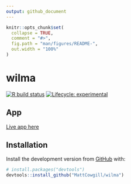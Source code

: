 ```yaml
---
output: github_document
---
```


<!-- README.md is generated from README.Rmd. Please edit that file -->

```r
knitr::opts_chunk$set(
  collapse = TRUE,
  comment = "#>",
  fig.path = "man/figures/README-",
  out.width = "100%"
)
```

# wilma

<!-- badges: start -->
[![R build status](https://github.com/MattCowgill/wilma/workflows/R-CMD-check/badge.svg)](https://github.com/MattCowgill/wilma/actions)
[![Lifecycle: experimental](https://img.shields.io/badge/lifecycle-experimental-orange.svg)](https://www.tidyverse.org/lifecycle/#experimental)
<!-- badges: end -->


## App
[Live app here](https://mattcowgill.shinyapps.io/wilma/)

## Installation

Install the development version from [GitHub](https://github.com/) with:

``` r
# install.packages("devtools")
devtools::install_github("MattCowgill/wilma")
```
